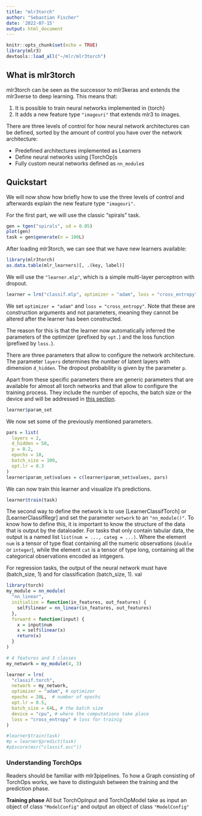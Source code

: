 ```yaml
---
title: "mlr3torch"
author: "Sebastian Fischer"
date: '2022-07-15'
output: html_document
---
```


```r
knitr::opts_chunk$set(echo = TRUE)
library(mlr3)
devtools::load_all("~/mlr/mlr3torch")
```


## What is mlr3torch

mlr3torch can be seen as the successor to mlr3keras and extends the mlr3verse
to deep learning. This means that: 

1. It is possible to train neural networks implemented in {torch}
1. It adds a new feature type `"imageuri"` that extends mlr3 to images.

There are three levels of control for how neural network architectures can be 
defined, sorted by the amount of control you have over the network architecture:

* Predefined architectures implemented as Learners
* Define neural networks using [TorchOp]s
* Fully custom neural networks defined as `nn_module`s

## Quickstart

We will now show how briefly how to use the three levels of control and afterwards
explain the new feature type `"imageuri"`.
   
For the first part, we will use the classic "spirals" task. 

```r
gen = tgen("spirals", sd = 0.05)
plot(gen)
task = gen$generate(n = 100L)
```
After loading mlr3torch, we can see that we have new learners available: 
    
```r
library(mlr3torch)
as.data.table(mlr_learners)[, .(key, label)]
```

We will use the `"learner.mlp"`, which is a simple multi-layer perceptron with 
dropout. 

```r
learner = lrn("classif.mlp", optimizer = "adam", loss = "cross_entropy")
```

We set `optimizer = "adam"` and `loss = "cross_entropy"`. Note that these are
construction arguments and not parameters, meaning they cannot be altered
after the learner has been constructed.

The reason for this is that the learner now automatically inferred the
parameters of the optimizer (prefixed by `opt.`) and the loss function 
(prefixed by `loss.`).

There are three parameters that allow to configure the network architecture. 
The parameter `layers` determines the number of latent layers with 
dimension `d_hidden`. The dropout probability is given by the parameter `p`.

Apart from these specific parameters there are generic parameters that are available for almost all torch networks and that allow to configure the  training process. 
They include the number of epochs, the batch size or the device and will be addressed in [this section](LINK!!!).

```r
learner$param_set
```

We now set some of the previously mentioned parameters.

```r
pars = list(
  layers = 2, 
  d_hidden = 50, 
  p = 0.2, 
  epochs = 10,  
  batch_size = 100, 
  opt.lr = 0.3
)
learner$param_set$values = c(learner$param_set$values, pars)
```

We can now train this learner and visualize it's predictions.

```r
learner$train(task)
```


The second way to define the network is to use [LearnerClassifTorch] or 
[LearnerClassifRegr] and set the parameter `network` to an `"nn_module()"`.
To know how to define this, it is important to know the structure of the data 
that is output by the dataloader.
For tasks that only contain tabular data, the output is a named list 
`list(num = ..., categ = ...)`. Where the element `num` is a tensor of type float
containing all the numeric observations (`double` or `integer`), while the element `cat`
is a tensor of type long, containing all the categorical observations encoded as intgegers.

For regression tasks, the output of the neural network must have (batch_size, 1)  and for classification (batch_size, 1).
 val
```r
library(torch)
my_module = nn_module(
  "nn_linear", 
  initialize = function(in_features, out_features) {
    self$linear = nn_linear(in_features, out_features)
  }, 
  forward = function(input) {
    x = input$num
    x = self$linear(x)
    return(x)
  }
)

# 4 features and 3 classes
my_network = my_module(4, 3)

learner = lrn(
  "classif.torch", 
  network = my_network, 
  optimizer = "adam", # optimizer 
  epochs = 20L,  # number of epochs
  opt.lr = 0.5,
  batch_size = 64L, # the batch size
  device = "cpu", # where the computations take place
  loss = "cross_entropy" # loss for trainig
)

#learner$train(task)
#p = learner$predict(task)
#p$score(msr("classif.acc"))
```


### Understanding TorchOps

Readers should be familiar with mlr3pipelines.
To how a Graph consisting of TorchOps works, we have to distinguish between the
training and the prediction phase.

**Training phase**
All but TorchOpInput and TorchOpModel take as input an object of class `"ModelConfig"`
and output an object of class `"ModelConfig"`


